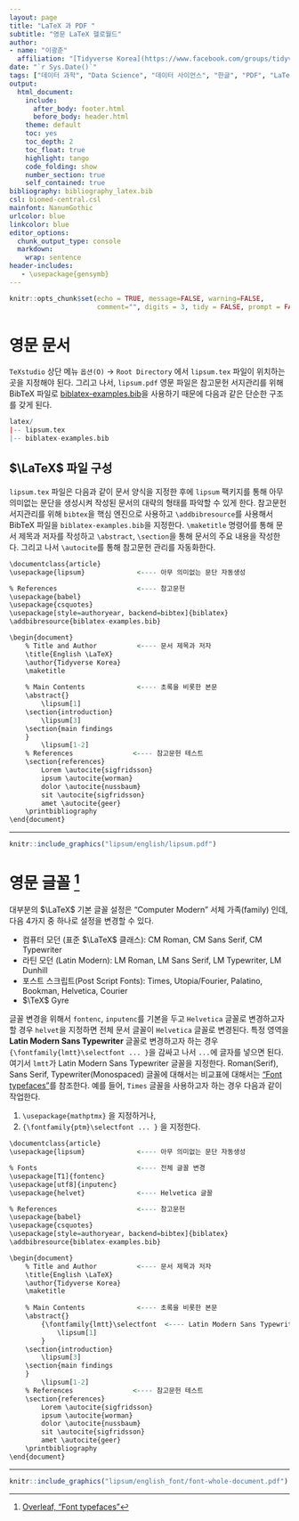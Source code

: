 ```yaml
---
layout: page
title: "LaTeX 과 PDF "
subtitle: "영문 LaTeX 헬로월드"
author:
- name: "이광춘"
  affiliation: "[Tidyverse Korea](https://www.facebook.com/groups/tidyverse/)"
date: "`r Sys.Date()`"
tags: ["데이터 과학", "Data Science", "데이터 사이언스", "한글", "PDF", "LaTeX", "작업흐름"]
output:
  html_document: 
    include:
      after_body: footer.html
      before_body: header.html
    theme: default
    toc: yes
    toc_depth: 2
    toc_float: true
    highlight: tango
    code_folding: show
    number_section: true
    self_contained: true
bibliography: bibliography_latex.bib
csl: biomed-central.csl
mainfont: NanumGothic
urlcolor: blue
linkcolor: blue
editor_options: 
  chunk_output_type: console
  markdown: 
    wrap: sentence
header-includes:
   - \usepackage{gensymb}
---
```


```r
knitr::opts_chunk$set(echo = TRUE, message=FALSE, warning=FALSE,
                      comment="", digits = 3, tidy = FALSE, prompt = FALSE, fig.align = 'center')
```


```{=html}
<style>
div.blue { background-color:#e6f0ff; border-radius: 5px; padding: 10px;}
</style>
```


# 영문 문서 {#latex-eng-structure}

`TeXstudio` 상단 메뉴 `옵션(O)` &rarr; `Root Directory` 에서 `lipsum.tex` 파일이 위치하는 곳을 지정해야 된다. 그리고 나서, `lipsum.pdf` 영문 파일은 참고문헌 서지관리를 위해 BibTeX 파일로 [biblatex-examples.bib](http://ctan.cs.uu.nl/macros/latex/contrib/biblatex/doc/examples/biblatex-examples.bib)을 사용하기 때문에 다음과 같은 단순한 구조를 갖게 된다.

```r
latex/
|-- lipsum.tex
|-- biblatex-examples.bib
```

## $\LaTeX$ 파일 구성 {#latex-format}

`lipsum.tex` 파일은 다음과 같이 문서 양식을 지정한 후에 `lipsum` 팩키지를 통해 아무 의미없는 문단을 생성시켜 작성된 문서의 대략의 형태를 파악할 수 있게 한다. 
참고문헌 서지관리를 위해 `bibtex`을 핵심 엔진으로 사용하고 `\addbibresource`를 사용해서 BibTeX 파일을 `biblatex-examples.bib`을 지정한다. `\maketitle` 명령어를 통해 문서 제목과 저자를 작성하고 `\abstract`, `\section`을 통해 문서의 주요 내용을 작성한다. 그리고 나서 `\autocite`를 통해 참고문헌 관리를 자동화한다.

```r
\documentclass{article}
\usepackage{lipsum}             <---- 아무 의미없는 문단 자동생성

% References                    <---- 참고문헌 
\usepackage{babel}
\usepackage{csquotes}
\usepackage[style=authoryear, backend=bibtex]{biblatex}
\addbibresource{biblatex-examples.bib}

\begin{document}
	% Title and Author          <---- 문서 제목과 저자
	\title{English \LaTeX}
	\author{Tidyverse Korea}
	\maketitle
	
	% Main Contents             <---- 초록을 비롯한 본문
	\abstract{}
		\lipsum[1]	
	\section{introduction}
		\lipsum[3]
	\section{main findings
	}
		\lipsum[1-2]
	% References               <---- 참고문헌 테스트 
	\section{references}
		Lorem \autocite{sigfridsson}
		ipsum \autocite{worman}
		dolor \autocite{nussbaum}
		sit \autocite{sigfridsson}
		amet \autocite{geer}	
	\printbibliography
\end{document}
```

---

``` r
knitr::include_graphics("lipsum/english/lipsum.pdf")
```

# 영문 글꼴 [^overleaf-fonts]  {#set-english-font}

[^overleaf-fonts]: [Overleaf, "Font typefaces"](https://www.overleaf.com/learn/latex/font_typefaces)

대부분의 $\LaTeX$ 기본 글꼴 설정은 "Computer Modern" 서체 가족(family) 인데, 다음 4가지 중 하나로 설정을 변경할 수 있다. 

- 컴퓨터 모던 (표준 $\LaTeX$ 클래스): CM Roman, CM Sans Serif, CM Typewriter
- 라틴 모던 (Latin Modern): LM Roman, LM Sans Serif, LM Typewriter, LM Dunhill
- 포스트 스크립트(Post Script Fonts): Times, Utopia/Fourier, Palatino, Bookman, Helvetica, Courier
- $\TeX$ Gyre

글꼴 변경을 위해서 `fontenc`, `inputenc`를 기본을 두고 `Helvetica` 글꼴로 변경하고자 할 경우 `helvet`을 지정하면 전체 문서 글꼴이 `Helvetica` 글꼴로 변경된다. 특정 영역을 **Latin Modern Sans Typewriter** 글꼴로 변경하고자 하는 경우 `{\fontfamily{lmtt}\selectfont ... }`을 감싸고 나서 `...`에 글자를 넣으면 된다. 여기서 `lmtt`가  Latin Modern Sans Typewriter 글꼴을 지정한다. Roman(Serif), Sans Serif, Typewriter(Monospaced) 글꼴에 대해서는 비교표에 대해서는 ["Font typefaces"](https://www.overleaf.com/learn/latex/font_typefaces)를 참조한다. 예를 들어, `Times` 글꼴을 사용하고자 하는 경우 다음과 같이 작업한다.

1. `\usepackage{mathptmx}` 을 지정하거나,
1. `{\fontfamily{ptm}\selectfont ... }` 을 지정한다.



```r
\documentclass{article}
\usepackage{lipsum}             <---- 아무 의미없는 문단 자동생성

% Fonts                         <---- 전체 글꼴 변경
\usepackage[T1]{fontenc}
\usepackage[utf8]{inputenc}
\usepackage{helvet}             <---- Helvetica 글꼴

% References                    <---- 참고문헌 
\usepackage{babel}
\usepackage{csquotes}
\usepackage[style=authoryear, backend=bibtex]{biblatex}
\addbibresource{biblatex-examples.bib}

\begin{document}
	% Title and Author          <---- 문서 제목과 저자
	\title{English \LaTeX}
	\author{Tidyverse Korea}
	\maketitle
	
	% Main Contents             <---- 초록을 비롯한 본문
	\abstract{}
		{\fontfamily{lmtt}\selectfont  <---- Latin Modern Sans Typewriter 글꼴
			\lipsum[1]	
		}
	\section{introduction}
		\lipsum[3]
	\section{main findings
	}
		\lipsum[1-2]
	% References               <---- 참고문헌 테스트 
	\section{references}
		Lorem \autocite{sigfridsson}
		ipsum \autocite{worman}
		dolor \autocite{nussbaum}
		sit \autocite{sigfridsson}
		amet \autocite{geer}	
	\printbibliography
\end{document}
```

---

``` r
knitr::include_graphics("lipsum/english_font/font-whole-document.pdf")
```


